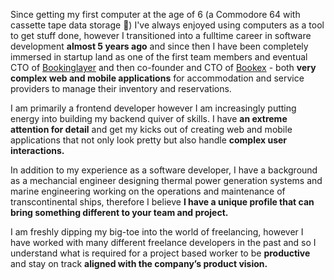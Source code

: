 Since getting my first computer at the age of 6 (a Commodore 64 with cassette tape data storage 🤘) I've always enjoyed using computers as a tool to get stuff done, however I transitioned into a fulltime career in software development **almost 5 years ago** and since then I have been completely immersed in startup land as one of the first team members and eventual CTO of [Bookinglayer](https://www.bookinglayer.com) and then co-founder and CTO of [Bookex](https://www.usebookex.com) - both **very complex web and mobile applications** for accommodation and service providers to manage their inventory and reservations.

I am primarily a frontend developer however I am increasingly putting energy into building my backend quiver of skills. I have **an extreme attention for detail** and get my kicks out of creating web and mobile applications that not only look pretty but also handle **complex user interactions.**

In addition to my experience as a software developer, I have a background as a mechancial engineer designing thermal power generation systems and marine engineering working on the operations and maintenance of transcontinental ships, therefore I believe **I have a unique profile that can bring something different to your team and project.**

I am freshly dipping my big-toe into the world of freelancing, however I have worked with many different freelance developers in the past and so I understand what is required for a project based worker to be **productive** and stay on track **aligned with the company’s product vision.**
